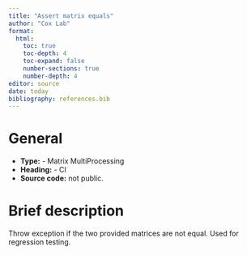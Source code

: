```yaml
---
title: "Assert matrix equals"
author: "Cox Lab"
format: 
  html:
    toc: true
    toc-depth: 4
    toc-expand: false
    number-sections: true
    number-depth: 4
editor: source
date: today
bibliography: references.bib
---
```



# General

  * **Type:** - Matrix MultiProcessing
  * **Heading:** - CI
  * **Source code:** not public.

# Brief description

Throw exception if the two provided matrices are not equal. Used for regression testing.

<!-- This comment and the line above it must be preserved when editing this file!
The recommended sections are these, but they may be changed on a case by case basis.
===== Detailed description =====
===== Parameters =====
===== Theoretical background =====
===== Examples =====
Make changes only below this line! -->